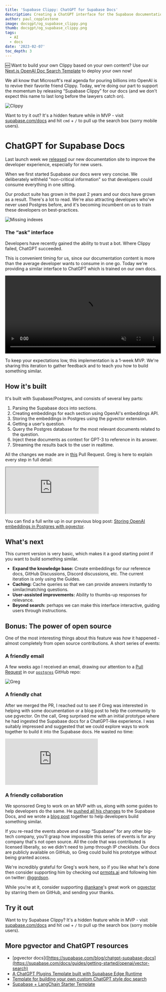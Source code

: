```yaml
---
title: 'Supabase Clippy: ChatGPT for Supabase Docs'
description: Creating a ChatGPT interface for the Supabase documentation.
author: paul_copplestone
image: docsgpt/og_supabase_clippy.png
thumb: docsgpt/og_supabase_clippy.png
tags:
  - AI
  - docs
date: '2023-02-07'
toc_depth: 3
---
```


<div className="bg-gray-300 rounded-lg px-6 py-2 bold">

🆕 Want to build your own Clippy based on your own content? Use our [Next.js OpenAI Doc Search Template](https://github.com/supabase-community/nextjs-openai-doc-search) to deploy your own now!

</div>

We all know that Microsoft's real agenda for pouring billions into OpenAI is to revive their favorite friend Clippy.
Today, we're doing our part to support the momentum by releasing “Supabase Clippy” for our docs (and we don't expect this name to last long before the lawyers catch on).

![Clippy](/images/blog/docsgpt/clippy.png)

Want to try it out? It's a hidden feature while in MVP - visit [supabase.com/docs](/docs) and hit `cmd` + `/` to pull up the search box (sorry mobile users).

# ChatGPT for Supabase Docs

Last launch week we [released](/blog/new-supabase-docs-built-with-nextjs) our new documentation site to improve the developer experience, especially for new users.

When we first started Supabase our docs were very concise. We deliberately withheld "non-critical information" so that developers could consume everything in one sitting.

Our product suite has grown in the past 2 years and our docs have grown as a result. There's a lot to read. We're also attracting developers who've never used Postgres before, and it's becoming incumbent on us to train these developers on best-practices.

![Missing indexes](/images/blog/docsgpt/indexes.png)

### The “ask” interface

Developers have recently gained the ability to trust a bot. Where Clippy failed, ChatGPT succeeded.

This is convenient timing for us, since our documentation content is more than the average developer wants to consume in one go. Today we're providing a similar interface to ChatGPT which is trained on our own docs.

<video width="100%" autoPlay loop muted playsInline controls={true}>
  <source src="/images/blog/embeddings/embeddings.mp4" type="video/mp4" />
</video>

To keep your expectations low, this implementation is a 1-week MVP. We're sharing this iteration to gather feedback and to teach you how to build something similar.

## How it's built

It's built with Supabase/Postgres, and consists of several key parts:

1. Parsing the Supabase docs into sections.
2. Creating embeddings for each section using OpenAI's embeddings API.
3. Storing the embeddings in Postgres using the pgvector extension.
4. Getting a user's question.
5. Query the Postgres database for the most relevant documents related to the question.
6. Inject these documents as context for GPT-3 to reference in its answer.
7. Streaming the results back to the user in realtime.

All the changes we made are in [this](https://github.com/supabase/supabase/pull/12056) Pull Request. Greg is here to explain every step in full detail:

<div class="video-container">
  <iframe
    title="ClippyGPT"
    src="https://www.youtube-nocookie.com/embed/Yhtjd7yGGGA"
    frameborder="1"
    allow="accelerometer; autoplay; clipboard-write; encrypted-media; gyroscope; picture-in-picture"
    allowfullscreen
  ></iframe>
</div>

You can find a full write up in our previous blog post: [Storing OpenAI embeddings in Postgres with pgvector](https://supabase.com/blog/openai-embeddings-postgres-vector).

## What's next

This current version is very basic, which makes it a good starting point if you want to build something similar.

- **Expand the knowledge base:** Create embeddings for our reference docs, GitHub Discussions, Discord discussions, etc. The current iteration is only using the Guides.
- **Caching:** Cache queries so that we can provide answers instantly to similar/matching questions.
- **User-assisted improvements:** Ability to thumbs-up responses for relevance.
- **Beyond search:** perhaps we can make this interface interactive, guiding users through instructions.

## Bonus: The power of open source

One of the most interesting things about this feature was _how_ it happened - almost completely from open source contributions. A short series of events:

### A friendly email

A few weeks ago I received an email, drawing our attention to a [Pull Request](https://github.com/supabase/postgres/pull/472) in our [`postgres`](https://github.com/supabase/postgres) GitHub repo:

![Greg](/images/blog/docsgpt/greg.png)

### A friendly chat

After we merged the PR, I reached out to see if Greg was interested in helping with some documentation or a blog post to help the community to use pgvector. On the call, Greg surprised me with an initial prototype where he had ingested the Supabase docs for a ChatGPT-like experience. I was suitably impressed and suggested that we could explore ways to work together to build it into the Supabase docs. He wasted no time:

<div class="video-container">
  <iframe
    title="ClippyGPT"
    src="https://www.youtube-nocookie.com/embed/yAsR7oe5vng"
    frameborder="0"
    allow="accelerometer; autoplay; clipboard-write; encrypted-media; gyroscope; picture-in-picture"
    allowfullscreen
  ></iframe>
</div>

### A friendly collaboration

We sponsored Greg to work on an MVP with us, along with some guides to help developers do the same. He [pushed all his changes](https://github.com/supabase/supabase/pull/12056) to the Supabase Docs, and we wrote a [blog post](/blog/openai-embeddings-postgres-vector) together to help developers build something similar.

If you re-read the events above and swap “Supabase” for any other big-tech company, you'll grasp how impossible this series of events is for any company that's not open source. All the code that was contributed is licensed liberally, so we didn't need to jump through IP checklists. Our docs are publicly available on GitHub, so Greg could build his prototype without being granted access.

We're incredibly grateful for Greg's work here, so if you like what he's done then consider supporting him by checking out [prmpts.ai](https://prmpts.ai/) and following him on twitter: [@ggrdson](https://twitter.com/ggrdson).

While you're at it, consider supporting [@ankane](https://github.com/ankane)'s great work on [pgvector](https://github.com/pgvector/pgvector) by starring them on GitHub, and sending your thanks.

## Try it out

Want to try Supabase Clippy? It's a hidden feature while in MVP - visit [supabase.com/docs](/docs) and hit `cmd` + `/` to pull up the search box (sorry mobile users).

## More pgvector and ChatGPT resources

- [pgvector docs]([https://supabase.com/blog/chatgpt-supabase-docs](https://supabase.com/docs/guides/getting-started/openai/vector-search)
- [A ChatGPT Plugins Template built with Supabase Edge Runtime](https://supabase.com/blog/building-chatgpt-plugins-template)
- [Template for building your own custom ChatGPT style doc search](https://github.com/supabase-community/nextjs-openai-doc-search)
- [Supabase + LangChain Starter Template](https://blog.langchain.dev/langchain-x-supabase/)
